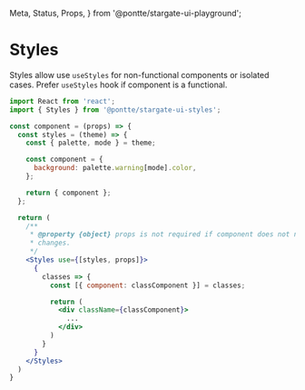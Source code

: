   Meta,
  Status,
  Props,
} from '@pontte/stargate-ui-playground';


<Meta title="Styles/Styles" component={Styles} />

# Styles

<Status type="stable" />

Styles allow use `useStyles` for non-functional components or isolated cases. Prefer `useStyles` hook if component is a functional.

```jsx
import React from 'react';
import { Styles } from '@pontte/stargate-ui-styles';

const component = (props) => {
  const styles = (theme) => {
    const { palette, mode } = theme;

    const component = {
      background: palette.warning[mode].color,
    };

    return { component };
  };

  return (
    /**
     * @property {object} props is not required if component does not need to watch
     * changes.
     */
    <Styles use={[styles, props]}>
      {
        classes => {
          const [{ component: classComponent }] = classes;

          return (
            <div className={classComponent}>
              ...
            </div>
          )
        }
      }
    </Styles>
  )
}
```

<Props component={Styles} />
